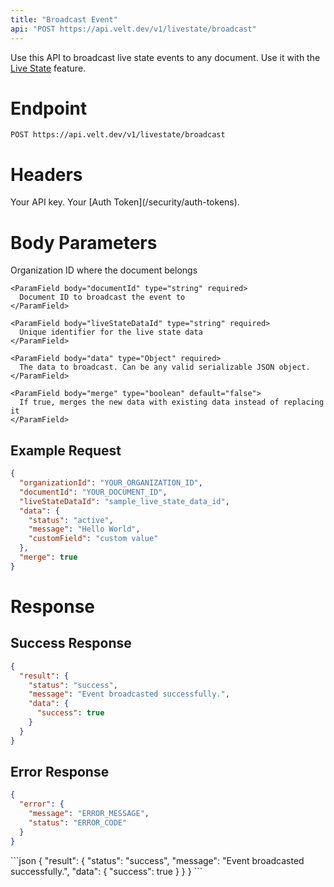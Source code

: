 ```yaml
---
title: "Broadcast Event"
api: "POST https://api.velt.dev/v1/livestate/broadcast"
---
```


Use this API to broadcast live state events to any document. Use it with the [Live State](/realtime-collaboration/live-state-sync/setup#get-live-data) feature.

# Endpoint

`POST https://api.velt.dev/v1/livestate/broadcast`

# Headers

<ParamField header="x-velt-api-key" type="string" required>
  Your API key.
</ParamField>

<ParamField header="x-velt-auth-token" type="string" required>
  Your [Auth Token](/security/auth-tokens).
</ParamField>

# Body Parameters

<ParamField body="data" type="object" required>
  <Expandable title="properties">
    <ParamField body="organizationId" type="string" required>
      Organization ID where the document belongs
    </ParamField>

    <ParamField body="documentId" type="string" required>
      Document ID to broadcast the event to
    </ParamField>

    <ParamField body="liveStateDataId" type="string" required>
      Unique identifier for the live state data
    </ParamField>

    <ParamField body="data" type="Object" required>
      The data to broadcast. Can be any valid serializable JSON object.
    </ParamField>

    <ParamField body="merge" type="boolean" default="false">
      If true, merges the new data with existing data instead of replacing it
    </ParamField>
  </Expandable>
</ParamField>

## Example Request

```JSON
{
  "organizationId": "YOUR_ORGANIZATION_ID",
  "documentId": "YOUR_DOCUMENT_ID",
  "liveStateDataId": "sample_live_state_data_id",
  "data": {
    "status": "active",
    "message": "Hello World",
    "customField": "custom value"
  },
  "merge": true
}
```

# Response

## Success Response

```JSON
{
  "result": {
    "status": "success",
    "message": "Event broadcasted successfully.",
    "data": {
      "success": true
    }
  }
}
```

## Error Response

```JSON
{
  "error": {
    "message": "ERROR_MESSAGE",
    "status": "ERROR_CODE"
  }
}
```

<ResponseExample>
```json
{
  "result": {
    "status": "success",
    "message": "Event broadcasted successfully.",
    "data": {
      "success": true
    }
  }
}
```
</ResponseExample>